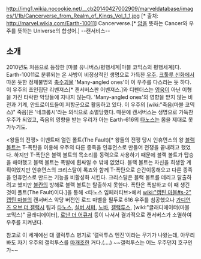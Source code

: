 http://img1.wikia.nocookie.net/__cb20140427002909/marveldatabase/images/1/1b/Cancerverse_from_Realm_of_Kings_Vol_1_1.jpg
[* 출처: http://marvel.wikia.com/Earth-10011]
Cancerverse.[* [[암]]을 뜻하는 Cancer와 우주를 뜻하는 Universe의 합성어.] --캔서비스--
== 소개 ==
2010년도 처음으로 등장한 [마블 유니버스/평행세계|마블 코믹스의 평행세계]다. Earth-10011로 분류되는 온 사방이 비정상적인 생명으로 가득찬 [[우주]]. [[크툴루 신화]]에서 따온 듯한 정체불명의 [[촉수괴물]] 'Many-angled ones'이 이 우주를 다스리는 듯 하다. 이 우주의 초인집단 리벤져스[* 캔서버스판 어벤져스.]와 디펜더스는 [[영웅]]이 아닌 이형을 가진 타락한 악당들에 지나지 않는다. 'Many-angled ones'의 영향을 받지 않는 비전과 기계, 안드로이드들이 저항군으로 활동하고 있다. 이 우주의 [wiki:"죽음(마블 코믹스)" 죽음]은 '네크롭시'라는 의식으로 소멸당했다. 때문에 캔서버스는 생명으로 가득찬 우주가 되었고, 죽음의 영향을 받는 우리가 아는 Earth-616의 [[타노스]]는 몸을 제대로 못 가누기도. 

<왕들의 전쟁> 이벤트때 열린 폴트(The Fault)[* 왕들의 전쟁 당시 인휴먼스의 왕 [[블랙 볼트]]는 T-폭탄을 이용해 우주의 다른 종족을 인휴먼스로 만들어 전쟁을 끝내려고 했었다. 하지만 T-폭탄은 블랙 볼트의 목소리를 동력으로 사용하기 때문에 블랙 볼트가 탑승을 해야했고 블랙 볼트는 폭발에 휩싸일 수 밖에 없었다. 블랙 볼트는 자신을 희생할 계획이었지만 인휴먼스의 크리스탈이 록죠와 함께 T-폭탄으로 순간이동해오고 다른 종족을 인휴먼스로 만드는 기능을 비활성화 시킨다. 크리스탈은 블랙 볼트를 데리고 탈출하려고 했지만 [[불칸(마블 코믹스)|불칸]]의 방해로 블랙 볼트는 탈출하지 못한다. 폭탄은 폭발하고 이 때 생긴 것이 폴트(The Fault)이다.]을 통해 <타노스 임페러티브>에서 [[wiki:"캡틴 마블#s-2" 캡틴 마블]]의 캔서버스 악당 버전인 로드 마벨을 필두로 616 우주를 침공했으나 [[가디언즈 오브 더 갤럭시]] 팀과 [[타노스]], [[실버 서퍼]], [[노바]], [[갤럭투스]], [wiki:"글래디에이터(마블 코믹스)" 글래디에이터], [[로난 더 어큐저]] 등이 나서서 결과적으로 캔서버스가 소멸하여 우주를 지켜낸다.

참고로 이 세계에선 대 갤럭투스 병기로 '갤럭투스 엔진'이라는 무기가 나왔는데, 아무리 봐도 자기 우주의 갤럭투스를 [[마개조]]한 거다.(....) ~~갤럭투스는 어느 우주던지 호구인가~~
